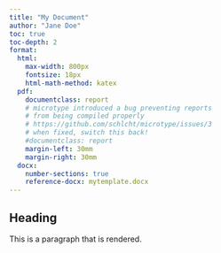 ```yaml
---
title: "My Document"
author: "Jane Doe"
toc: true
toc-depth: 2
format:
  html:
    max-width: 800px
    fontsize: 18px
    html-math-method: katex
  pdf:
    documentclass: report
    # microtype introduced a bug preventing reports
    # from being compiled properly
    # https://github.com/schlcht/microtype/issues/3
    # when fixed, switch this back!
    #documentclass: report
    margin-left: 30mm
    margin-right: 30mm
  docx:
    number-sections: true
    reference-docx: mytemplate.docx
---
```



## Heading

This is a paragraph that is rendered.